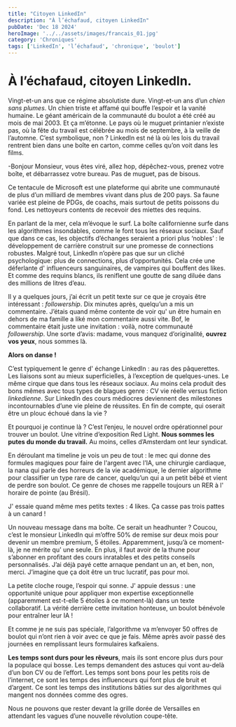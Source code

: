 ```yaml
---
title: "Citoyen LinkedIn"
description: "À l’échafaud, citoyen LinkedIn"
pubDate: 'Dec 18 2024'
heroImage: '../../assets/images/francais_01.jpg'
category: 'Chroniques'
tags: ['LinkedIn', 'l’échafaud', 'chronique', 'boulot']
---
```


# À l’échafaud, citoyen LinkedIn.

	
Vingt-et-un ans que ce régime absolutiste dure. Vingt-et-un ans d’un *chien sans plumes*. Un chien triste et affamé qui bouffe l’espoir et la vanité humaine. Le géant américain de la communauté du boulot a été créé au mois de mai 2003. Et ça m’étonne. Le pays où le muguet printanier n’existe pas, où la fête du travail est célébrée au mois de septembre, à la veille de l’automne. C’est symbolique, non ? LinkedIn est né là où les lois du travail rentrent bien dans une boîte en carton, comme celles qu’on voit dans les films.

-Bonjour Monsieur, vous êtes viré, allez hop, dépêchez-vous, prenez votre boîte, et débarrassez votre bureau. 
Pas de muguet, pas de bisous.

Ce tentacule de Microsoft est une plateforme qui abrite une communauté de plus d’un milliard de membres vivant dans plus de 200 pays. Sa faune variée est pleine de PDGs, de coachs, mais surtout de petits poissons du fond. Les nettoyeurs contents de recevoir des miettes des requins. 

En parlant de la mer, cela m’évoque le surf. 
La boîte californienne surfe dans les algorithmes insondables, comme le font tous les réseaux sociaux. Sauf que dans ce cas, les objectifs d’échanges seraient a priori plus ‘nobles’ : le développement de carrière construit sur une promesse de connections robustes. Malgré tout, LinkedIn n’opère pas que sur un cliché psychologique: plus de connections, plus d’opportunités. Cela crée une déferlante d' influenceurs sanguinaires, de vampires qui bouffent des likes. Et comme des requins blancs, ils reniflent une goutte de sang diluée dans des millions de litres d’eau. 

Il y a quelques jours, j’ai écrit un petit texte sur ce que je croyais être intéressant : *followership*. Dix minutes après, quelqu’un a mis un commentaire. J’étais quand même contente de voir qu' un être humain en dehors de ma famille a liké mon commentaire aussi vite. Bof, le commentaire était juste une invitation : voilà, notre communauté *followership*. Une sorte d’avis: madame, vous manquez d’originalité, **ouvrez vos yeux**, nous sommes là.

**Alors on danse !** 

C’est typiquement le genre d' échange LinkedIn : au ras des pâquerettes. Les liaisons sont au mieux superficielles, à l’exception de quelques-unes. Le même cirque que dans tous les réseaux sociaux. Au moins cela produit des bons mêmes avec tous types de blagues genre : CV vie réelle versus fiction *linkedienne*. Sur LinkedIn des cours médiocres deviennent des milestones incontournables d’une vie pleine de réussites. En fin de compte, qui oserait être un plouc échoué dans la vie ?

Et pourquoi je continue là ? C’est l’enjeu, le nouvel ordre opérationnel pour trouver un boulot. Une vitrine d’exposition Red Light. **Nous sommes les putes du monde du travail.** Au moins, celles d’Amsterdam ont leur syndicat. 

En déroulant ma timeline je vois un peu de tout : le mec qui donne des formules magiques pour faire de l'argent avec l’IA, une chirurgie cardiaque, la nana qui parle des horreurs de la vie académique, le dernier algorithme pour classifier un type rare de cancer, quelqu’un qui a un petit bébé et vient de perdre son boulot. Ce genre de choses me rappelle toujours un RER à l' horaire de pointe (au Brésil).

J' essaie quand même mes petits textes : 4 likes. Ça casse pas trois pattes à un canard !

Un nouveau message dans ma boîte. Ce serait un headhunter ? 
Coucou, c’est le monsieur LinkedIn qui m’offre 50% de remise sur deux mois pour devenir un membre premium, 5 étoiles. Apparemment, jusqu’à ce moment-là, je ne mérite qu' une seule. En plus, il faut avoir de la thune pour s’abonner en profitant des cours inratables et des petits conseils personnalisés. J’ai déjà payé cette arnaque pendant un an, et ben, non, merci. J’imagine que ça doit être un truc lucratif, pas pour moi.

La petite cloche rouge, l’espoir qui sonne.
J' appuie dessus : une opportunité unique pour appliquer mon expertise exceptionnelle (apparemment est-t-elle 5 étoiles à ce moment-là) dans un texte collaboratif. La vérité derrière cette invitation honteuse, un boulot bénévole pour entraîner leur IA ! 

Et comme je ne suis pas spéciale, l’algorithme va m’envoyer 50 offres de boulot qui n’ont rien à voir avec ce que je fais. Même après avoir passé des journées en remplissant leurs formulaires kafkaïens.

**Les temps sont durs pour les rêveurs**, mais ils sont encore plus durs pour la populace qui bosse. Les temps demandent des astuces qui vont au-delà d’un bon CV ou de l’effort. Les temps sont bons pour les petits rois de l’internet, ce sont les temps des influenceurs qui font plus de bruit et d’argent. Ce sont les temps des institutions bâties sur des algorithmes qui mangent nos données comme des ogres. 

Nous ne pouvons que rester devant la grille dorée de Versailles en attendant les vagues d’une nouvelle révolution coupe-tête.

